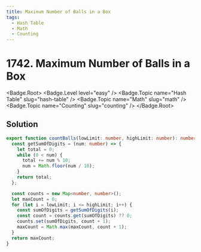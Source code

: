 ```yaml
---
title: Maximum Number of Balls in a Box
tags:
  - Hash Table
  - Math
  - Counting
---
```


# 1742. Maximum Number of Balls in a Box

<Badge.Root>
  <Badge.Level level="easy" />
  <Badge.Topic name="Hash Table" slug="hash-table" />
  <Badge.Topic name="Math" slug="math" />
  <Badge.Topic name="Counting" slug="counting" />
</Badge.Root>

## Solution

```typescript filename="solution.ts" copy
export function countBalls(lowLimit: number, highLimit: number): number {
  const getSumOfDigits = (num: number) => {
    let total = 0;
    while (0 < num) {
      total += num % 10;
      num = Math.floor(num / 10);
    }
    return total;
  };

  const counts = new Map<number, number>();
  let maxCount = 0;
  for (let i = lowLimit; i <= highLimit; i++) {
    const sumOfDigits = getSumOfDigits(i);
    const count = counts.get(sumOfDigits) ?? 0;
    counts.set(sumOfDigits, count + 1);
    maxCount = Math.max(maxCount, count + 1);
  }
  return maxCount;
}
```

<ProblemLink
  codingSite="leetcode"
  href="https://leetcode.com/problems/maximum-number-of-balls-in-a-box"
  title="Maximum Number of Balls in a Box"
/>
